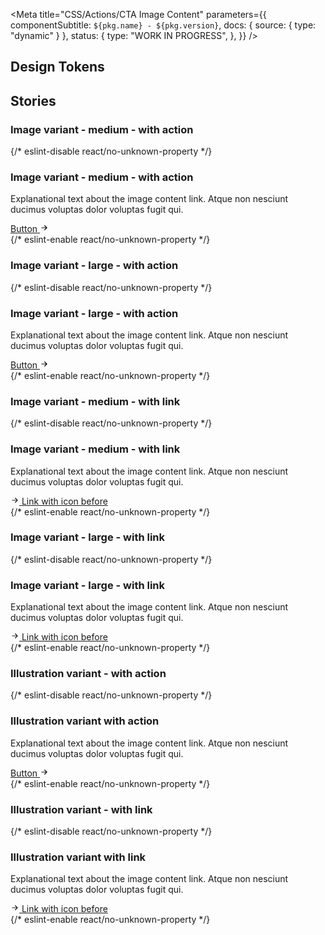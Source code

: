 
<Meta
  title="CSS/Actions/CTA Image Content"
  parameters={{
    componentSubtitle: `${pkg.name} - ${pkg.version}`,
    docs: { source: { type: "dynamic" } },
    status: {
      type: "WORK IN PROGRESS",
    },
  }}
/>

<Description markdown={readme} />

## Design Tokens

<DesignTokenDocBlock categoryName="Cta Image Content" viewType="table" />

## Stories

### Image variant - medium - with action

<Canvas>
  {/* eslint-disable react/no-unknown-property */}
  <Story name="Image variant - medium - with action">
    <div class="denhaag-cta-image-content denhaag-cta-image-content--image-variant">
      <div class="denhaag-cta-image-content__content">
        <h3 class="utrecht-heading-3">Image variant - medium - with action</h3>
        <p class="utrecht-paragraph">
          Explanational text about the image content link. Atque non nesciunt ducimus voluptas dolor voluptas fugit qui.
        </p>
        <div class="denhaag-button-group denhaag-button-group--single">
          <a class="denhaag-button denhaag-button--end-icon" href="https://denhaag.nl">
            Button
            <span class="denhaag-button__icon">
              <svg
                aria-hidden="true"
                class="denhaag-icon"
                focusable="false"
                height="1em"
                viewBox="0 0 24 24"
                width="1em"
                xmlns="http://www.w3.org/2000/svg"
              >
                <path d="M12.293 5.293a1 1 0 011.414 0l6 6a1 1 0 010 1.414l-6 6a1 1 0 01-1.414-1.414L16.586 13H5a1 1 0 110-2h11.586l-4.293-4.293a1 1 0 010-1.414z" />
              </svg>
            </span>
          </a>
        </div>
      </div>
      <img
        class="denhaag-cta-image-content__image"
        src="https://images.unsplash.com/photo-1569235186275-626cb53b83ce?w=650&h=350"
        alt=""
        loading="lazy"
      />
    </div>
  </Story>
  {/* eslint-enable react/no-unknown-property */}
</Canvas>

### Image variant - large - with action

<Canvas>
  {/* eslint-disable react/no-unknown-property */}
  <Story name="Image variant - with action - large">
    <div class="denhaag-cta-image-content denhaag-cta-image-content--image-variant-large">
      <div class="denhaag-cta-image-content__content">
        <h3 class="utrecht-heading-2">Image variant - large - with action</h3>
        <p class="utrecht-paragraph">
          Explanational text about the image content link. Atque non nesciunt ducimus voluptas dolor voluptas fugit qui.
        </p>
        <div class="denhaag-button-group denhaag-button-group--single">
          <a class="denhaag-button denhaag-button--large denhaag-button--end-icon" href="https://denhaag.nl">
            Button
            <span class="denhaag-button__icon">
              <svg
                aria-hidden="true"
                class="denhaag-icon"
                focusable="false"
                height="1em"
                viewBox="0 0 24 24"
                width="1em"
                xmlns="http://www.w3.org/2000/svg"
              >
                <path d="M12.293 5.293a1 1 0 011.414 0l6 6a1 1 0 010 1.414l-6 6a1 1 0 01-1.414-1.414L16.586 13H5a1 1 0 110-2h11.586l-4.293-4.293a1 1 0 010-1.414z" />
              </svg>
            </span>
          </a>
        </div>
      </div>
      <img
        class="denhaag-cta-image-content__image"
        src="https://images.unsplash.com/photo-1569235186275-626cb53b83ce?w=650&h=350"
        alt=""
        loading="lazy"
      />
    </div>
  </Story>
  {/* eslint-enable react/no-unknown-property */}
</Canvas>

### Image variant - medium - with link

<Canvas>
  {/* eslint-disable react/no-unknown-property */}
  <Story name="Image variant - with link - medium">
    <div class="denhaag-cta-image-content denhaag-cta-image-content--image-variant">
      <div class="denhaag-cta-image-content__content">
        <h3 class="utrecht-heading-2">Image variant - medium - with link</h3>
        <p class="utrecht-paragraph">
          Explanational text about the image content link. Atque non nesciunt ducimus voluptas dolor voluptas fugit qui.
        </p>
        <a href="#example-link" tabindex="0" class="denhaag-link denhaag-link--with-icon denhaag-link--with-icon-start">
          <span class="denhaag-link__icon">
            <svg
              width="1em"
              height="1em"
              viewBox="0 0 24 24"
              fill="none"
              xmlns="http://www.w3.org/2000/svg"
              class="denhaag-icon"
              focusable="false"
              aria-hidden="true"
              shape-rendering="auto"
            >
              <path
                d="M12.2929 5.29289C12.6834 4.90237 13.3166 4.90237 13.7071 5.29289L19.7071 11.2929C19.8946 11.4804 20 11.7348 20 12C20 12.2652 19.8946 12.5196 19.7071 12.7071L13.7071 18.7071C13.3166 19.0976 12.6834 19.0976 12.2929 18.7071C11.9024 18.3166 11.9024 17.6834 12.2929 17.2929L16.5858 13L5 13C4.44772 13 4 12.5523 4 12C4 11.4477 4.44772 11 5 11L16.5858 11L12.2929 6.70711C11.9024 6.31658 11.9024 5.68342 12.2929 5.29289Z"
                fill="currentColor"
              />
            </svg>
          </span>
          <span class="denhaag-link__label">Link with icon before</span>
        </a>
      </div>
      <img
        class="denhaag-cta-image-content__image"
        src="https://images.unsplash.com/photo-1569235186275-626cb53b83ce?w=650&h=350"
        alt=""
        loading="lazy"
      />
    </div>
  </Story>
  {/* eslint-enable react/no-unknown-property */}
</Canvas>

### Image variant - large - with link

<Canvas>
  {/* eslint-disable react/no-unknown-property */}
  <Story name="Image variant - with link - large">
    <div class="denhaag-cta-image-content denhaag-cta-image-content--image-variant-large">
      <div class="denhaag-cta-image-content__content">
        <h3 class="utrecht-heading-2">Image variant - large - with link</h3>
        <p class="utrecht-paragraph">
          Explanational text about the image content link. Atque non nesciunt ducimus voluptas dolor voluptas fugit qui.
        </p>
        <a href="#example-link" tabindex="0" class="denhaag-link denhaag-link--with-icon denhaag-link--with-icon-start">
          <span class="denhaag-link__icon">
            <svg
              width="1em"
              height="1em"
              viewBox="0 0 24 24"
              fill="none"
              xmlns="http://www.w3.org/2000/svg"
              class="denhaag-icon"
              focusable="false"
              aria-hidden="true"
              shape-rendering="auto"
            >
              <path
                d="M12.2929 5.29289C12.6834 4.90237 13.3166 4.90237 13.7071 5.29289L19.7071 11.2929C19.8946 11.4804 20 11.7348 20 12C20 12.2652 19.8946 12.5196 19.7071 12.7071L13.7071 18.7071C13.3166 19.0976 12.6834 19.0976 12.2929 18.7071C11.9024 18.3166 11.9024 17.6834 12.2929 17.2929L16.5858 13L5 13C4.44772 13 4 12.5523 4 12C4 11.4477 4.44772 11 5 11L16.5858 11L12.2929 6.70711C11.9024 6.31658 11.9024 5.68342 12.2929 5.29289Z"
                fill="currentColor"
              />
            </svg>
          </span>
          <span class="denhaag-link__label">Link with icon before</span>
        </a>
      </div>
      <img
        class="denhaag-cta-image-content__image"
        src="https://images.unsplash.com/photo-1569235186275-626cb53b83ce?w=650&h=350"
        alt=""
        loading="lazy"
      />
    </div>
  </Story>
  {/* eslint-enable react/no-unknown-property */}
</Canvas>

### Illustration variant - with action

<Canvas>
  {/* eslint-disable react/no-unknown-property */}
  <Story name="Illustration variant - with action">
    <div class="denhaag-cta-image-content denhaag-cta-image-content--illustration-variant">
      <div class="denhaag-cta-image-content__content">
        <h3 class="utrecht-heading-2">Illustration variant with action</h3>
        <p class="utrecht-paragraph">
          Explanational text about the image content link. Atque non nesciunt ducimus voluptas dolor voluptas fugit qui.
        </p>
        <div class="denhaag-button-group denhaag-button-group--single">
          <a class="denhaag-button denhaag-button--end-icon" href="https://denhaag.nl">
            Button
            <span class="denhaag-button__icon">
              <svg
                aria-hidden="true"
                class="denhaag-icon"
                focusable="false"
                height="1em"
                viewBox="0 0 24 24"
                width="1em"
                xmlns="http://www.w3.org/2000/svg"
              >
                <path d="M12.293 5.293a1 1 0 011.414 0l6 6a1 1 0 010 1.414l-6 6a1 1 0 01-1.414-1.414L16.586 13H5a1 1 0 110-2h11.586l-4.293-4.293a1 1 0 010-1.414z" />
              </svg>
            </span>
          </a>
        </div>
      </div>
      <img
        class="denhaag-cta-image-content__image"
        src="https://images.unsplash.com/photo-1569235186275-626cb53b83ce?w=650&h=350"
        alt=""
        loading="lazy"
      />
    </div>
  </Story>
  {/* eslint-enable react/no-unknown-property */}
</Canvas>

### Illustration variant - with link

<Canvas>
  {/* eslint-disable react/no-unknown-property */}
  <Story name="Illustration variant - with link">
    <div class="denhaag-cta-image-content denhaag-cta-image-content--illustration-variant">
      <div class="denhaag-cta-image-content__content">
        <h3 class="utrecht-heading-2">Illustration variant with link</h3>
        <p class="utrecht-paragraph">
          Explanational text about the image content link. Atque non nesciunt ducimus voluptas dolor voluptas fugit qui.
        </p>
        <a href="#example-link" tabindex="0" class="denhaag-link denhaag-link--with-icon denhaag-link--with-icon-start">
          <span class="denhaag-link__icon">
            <svg
              width="1em"
              height="1em"
              viewBox="0 0 24 24"
              fill="none"
              xmlns="http://www.w3.org/2000/svg"
              zx
              class="denhaag-icon"
              focusable="false"
              aria-hidden="true"
              shape-rendering="auto"
            >
              <path
                d="M12.2929 5.29289C12.6834 4.90237 13.3166 4.90237 13.7071 5.29289L19.7071 11.2929C19.8946 11.4804 20 11.7348 20 12C20 12.2652 19.8946 12.5196 19.7071 12.7071L13.7071 18.7071C13.3166 19.0976 12.6834 19.0976 12.2929 18.7071C11.9024 18.3166 11.9024 17.6834 12.2929 17.2929L16.5858 13L5 13C4.44772 13 4 12.5523 4 12C4 11.4477 4.44772 11 5 11L16.5858 11L12.2929 6.70711C11.9024 6.31658 11.9024 5.68342 12.2929 5.29289Z"
                fill="currentColor"
              />
            </svg>
          </span>
          <span class="denhaag-link__label">Link with icon before</span>
        </a>
      </div>
      <img
        class="denhaag-cta-image-content__image"
        src="https://images.unsplash.com/photo-1569235186275-626cb53b83ce?w=650&h=350"
        alt=""
        loading="lazy"
      />
    </div>
  </Story>
  {/* eslint-enable react/no-unknown-property */}
</Canvas>
